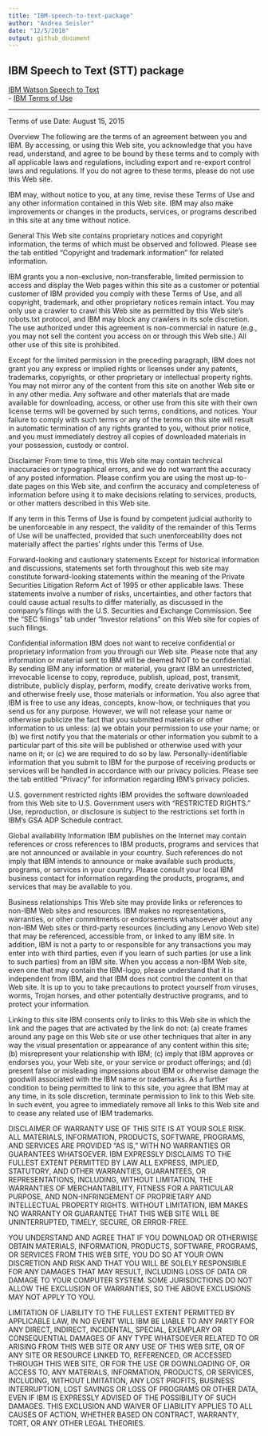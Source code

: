 ```yaml
---
title: "IBM-speech-to-text-package"
author: "Andrea Seisler"
date: "12/5/2018"
output: github_document
---
```



## IBM Speech to Text (STT) package  

[IBM Watson Speech to Text](https://www.ibm.com/cloud/watson-speech-to-text)  
- [IBM Terms of Use](https://www.ibm.com/legal/us/en/?lnk=flg-tous-usen)  

----

Terms of use
Date: August 15, 2015
 
Overview
The following are the terms of an agreement between you and IBM. By accessing, or using this Web site, you acknowledge that you have read, understand, and agree to be bound by these terms and to comply with all applicable laws and regulations, including export and re-export control laws and regulations. If you do not agree to these terms, please do not use this Web site.

IBM may, without notice to you, at any time, revise these Terms of Use and any other information contained in this Web site. IBM may also make improvements or changes in the products, services, or programs described in this site at any time without notice.

General
This Web site contains proprietary notices and copyright information, the terms of which must be observed and followed. Please see the tab entitled “Copyright and trademark information” for related information.

IBM grants you a non-exclusive, non-transferable, limited permission to access and display the Web pages within this site as a customer or potential customer of IBM provided you comply with these Terms of Use, and all copyright, trademark, and other proprietary notices remain intact. You may only use a crawler to crawl this Web site as permitted by this Web site’s robots.txt protocol, and IBM may block any crawlers in its sole discretion. The use authorized under this agreement is non-commercial in nature (e.g., you may not sell the content you access on or through this Web site.) All other use of this site is prohibited.

Except for the limited permission in the preceding paragraph, IBM does not grant you any express or implied rights or licenses under any patents, trademarks, copyrights, or other proprietary or intellectual property rights. You may not mirror any of the content from this site on another Web site or in any other media. Any software and other materials that are made available for downloading, access, or other use from this site with their own license terms will be governed by such terms, conditions, and notices. Your failure to comply with such terms or any of the terms on this site will result in automatic termination of any rights granted to you, without prior notice, and you must immediately destroy all copies of downloaded materials in your possession, custody or control.

Disclaimer
From time to time, this Web site may contain technical inaccuracies or typographical errors, and we do not warrant the accuracy of any posted information. Please confirm you are using the most up-to-date pages on this Web site, and confirm the accuracy and completeness of information before using it to make decisions relating to services, products, or other matters described in this Web site.

If any term in this Terms of Use is found by competent judicial authority to be unenforceable in any respect, the validity of the remainder of this Terms of Use will be unaffected, provided that such unenforceability does not materially affect the parties’ rights under this Terms of Use.

Forward-looking and cautionary statements
Except for historical information and discussions, statements set forth throughout this web site may constitute forward-looking statements within the meaning of the Private Securities Litigation Reform Act of 1995 or other applicable laws. These statements involve a number of risks, uncertainties, and other factors that could cause actual results to differ materially, as discussed in the company's filings with the U.S. Securities and Exchange Commission. See the “SEC filings” tab under “Investor relations” on this Web site for copies of such filings.

Confidential information
IBM does not want to receive confidential or proprietary information from you through our Web site. Please note that any information or material sent to IBM will be deemed NOT to be confidential. By sending IBM any information or material, you grant IBM an unrestricted, irrevocable license to copy, reproduce, publish, upload, post, transmit, distribute, publicly display, perform, modify, create derivative works from, and otherwise freely use, those materials or information. You also agree that IBM is free to use any ideas, concepts, know-how, or techniques that you send us for any purpose. However, we will not release your name or otherwise publicize the fact that you submitted materials or other information to us unless: (a) we obtain your permission to use your name; or (b) we first notify you that the materials or other information you submit to a particular part of this site will be published or otherwise used with your name on it; or (c) we are required to do so by law. Personally-identifiable information that you submit to IBM for the purpose of receiving products or services will be handled in accordance with our privacy policies. Please see the tab entitled “Privacy” for information regarding IBM’s privacy policies.

U.S. government restricted rights
IBM provides the software downloaded from this Web site to U.S. Government users with “RESTRICTED RIGHTS." Use, reproduction, or disclosure is subject to the restrictions set forth in IBM’s GSA ADP Schedule contract.

Global availability
Information IBM publishes on the Internet may contain references or cross references to IBM products, programs and services that are not announced or available in your country. Such references do not imply that IBM intends to announce or make available such products, programs, or services in your country. Please consult your local IBM business contact for information regarding the products, programs, and services that may be available to you.

Business relationships
This Web site may provide links or references to non-IBM Web sites and resources. IBM makes no representations, warranties, or other commitments or endorsements whatsoever about any non-IBM Web sites or third-party resources (including any Lenovo Web site) that may be referenced, accessible from, or linked to any IBM site. In addition, IBM is not a party to or responsible for any transactions you may enter into with third parties, even if you learn of such parties (or use a link to such parties) from an IBM site. When you access a non-IBM Web site, even one that may contain the IBM-logo, please understand that it is independent from IBM, and that IBM does not control the content on that Web site. It is up to you to take precautions to protect yourself from viruses, worms, Trojan horses, and other potentially destructive programs, and to protect your information.

Linking to this site
IBM consents only to links to this Web site in which the link and the pages that are activated by the link do not: (a) create frames around any page on this Web site or use other techniques that alter in any way the visual presentation or appearance of any content within this site; (b) misrepresent your relationship with IBM; (c) imply that IBM approves or endorses you, your Web site, or your service or product offerings; and (d) present false or misleading impressions about IBM or otherwise damage the goodwill associated with the IBM name or trademarks. As a further condition to being permitted to link to this site, you agree that IBM may at any time, in its sole discretion, terminate permission to link to this Web site. In such event, you agree to immediately remove all links to this Web site and to cease any related use of IBM trademarks.

DISCLAIMER OF WARRANTY
USE OF THIS SITE IS AT YOUR SOLE RISK. ALL MATERIALS, INFORMATION, PRODUCTS, SOFTWARE, PROGRAMS, AND SERVICES ARE PROVIDED "AS IS," WITH NO WARRANTIES OR GUARANTEES WHATSOEVER. IBM EXPRESSLY DISCLAIMS TO THE FULLEST EXTENT PERMITTED BY LAW ALL EXPRESS, IMPLIED, STATUTORY, AND OTHER WARRANTIES, GUARANTEES, OR REPRESENTATIONS, INCLUDING, WITHOUT LIMITATION, THE WARRANTIES OF MERCHANTABILITY, FITNESS FOR A PARTICULAR PURPOSE, AND NON-INFRINGEMENT OF PROPRIETARY AND INTELLECTUAL PROPERTY RIGHTS. WITHOUT LIMITATION, IBM MAKES NO WARRANTY OR GUARANTEE THAT THIS WEB SITE WILL BE UNINTERRUPTED, TIMELY, SECURE, OR ERROR-FREE.

YOU UNDERSTAND AND AGREE THAT IF YOU DOWNLOAD OR OTHERWISE OBTAIN MATERIALS, INFORMATION, PRODUCTS, SOFTWARE, PROGRAMS, OR SERVICES FROM THIS WEB SITE, YOU DO SO AT YOUR OWN DISCRETION AND RISK AND THAT YOU WILL BE SOLELY RESPONSIBLE FOR ANY DAMAGES THAT MAY RESULT, INCLUDING LOSS OF DATA OR DAMAGE TO YOUR COMPUTER SYSTEM. SOME JURISDICTIONS DO NOT ALLOW THE EXCLUSION OF WARRANTIES, SO THE ABOVE EXCLUSIONS MAY NOT APPLY TO YOU.

LIMITATION OF LIABILITY
TO THE FULLEST EXTENT PERMITTED BY APPLICABLE LAW, IN NO EVENT WILL IBM BE LIABLE TO ANY PARTY FOR ANY DIRECT, INDIRECT, INCIDENTAL, SPECIAL, EXEMPLARY OR CONSEQUENTIAL DAMAGES OF ANY TYPE WHATSOEVER RELATED TO OR ARISING FROM THIS WEB SITE OR ANY USE OF THIS WEB SITE, OR OF ANY SITE OR RESOURCE LINKED TO, REFERENCED, OR ACCESSED THROUGH THIS WEB SITE, OR FOR THE USE OR DOWNLOADING OF, OR ACCESS TO, ANY MATERIALS, INFORMATION, PRODUCTS, OR SERVICES, INCLUDING, WITHOUT LIMITATION, ANY LOST PROFITS, BUSINESS INTERRUPTION, LOST SAVINGS OR LOSS OF PROGRAMS OR OTHER DATA, EVEN IF IBM IS EXPRESSLY ADVISED OF THE POSSIBILITY OF SUCH DAMAGES. THIS EXCLUSION AND WAIVER OF LIABILITY APPLIES TO ALL CAUSES OF ACTION, WHETHER BASED ON CONTRACT, WARRANTY, TORT, OR ANY OTHER LEGAL THEORIES.